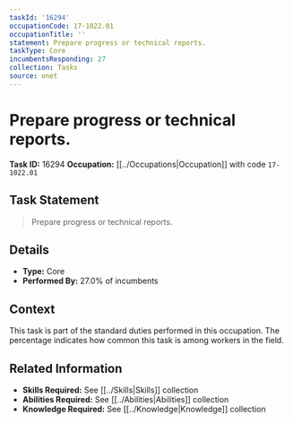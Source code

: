 ```yaml
---
taskId: '16294'
occupationCode: 17-1022.01
occupationTitle: ''
statement: Prepare progress or technical reports.
taskType: Core
incumbentsResponding: 27
collection: Tasks
source: onet
---
```

# Prepare progress or technical reports.

**Task ID:** 16294
**Occupation:** [[../Occupations|Occupation]] with code `17-1022.01`

## Task Statement

> Prepare progress or technical reports.

## Details

- **Type:** Core
- **Performed By:** 27.0% of incumbents

## Context

This task is part of the standard duties performed in this occupation. The percentage indicates how common this task is among workers in the field.

## Related Information

- **Skills Required:** See [[../Skills|Skills]] collection
- **Abilities Required:** See [[../Abilities|Abilities]] collection
- **Knowledge Required:** See [[../Knowledge|Knowledge]] collection
